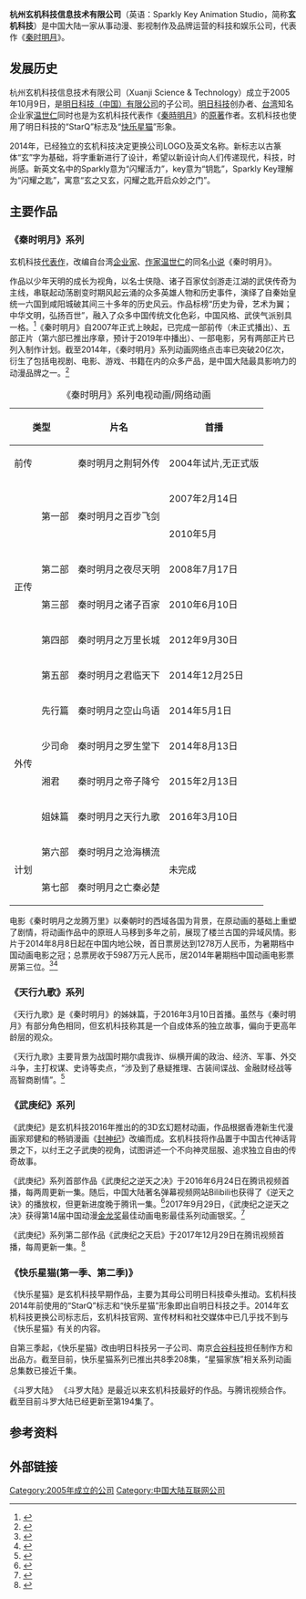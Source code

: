 {{advert|time=2016-08-28T03:09:29+00:00}}
{{Infobox Company
| name = 杭州玄机科技信息技术有限公司
| name_en = Sparkly Key Animation Studio
| other_name = 玄机科技
| logo = logo of Sparkly Key Animation Studio.png
| type = 动漫公司 影视公司 娱乐公司
| foundation = {{start date|2005|10|09}}
| founder = 沈乐平
| location = {{CHN}}[[浙江省|浙江省]][[杭州市|杭州市]]江南大道
| key_people = [[沈乐平|沈乐平]]
| products = [[秦时明月_(动画)|秦时明月]]
| slogan = 让深度知识的获得更有趣，让优质内容的传播更便捷。<br>	历史为骨，艺术为翼。中华文明，弘扬百世。(秦时明月)
| homepage = {{URL|xjent.cn}}
| local_code_name = CN
| local_code = 913301087792780800
}}

'''杭州玄机科技信息技术有限公司'''（英语：Sparkly Key Animation Studio，简称'''玄机科技'''）是中国大陆一家从事动漫、影视制作及品牌运营的科技和娱乐公司，代表作《[[秦时明月_(动画)|秦时明月]]》。

== 发展历史 ==
杭州玄机科技信息技术有限公司（Xuanji Science & Technology）成立于2005年10月9日，是[[明日科技|明日科技（中国）有限公司]]的子公司。[[明日科技|明日科技]]创办者、[[臺灣|台湾]]知名企业家[[溫世仁|温世仁]]同时也是为玄机科技代表作《[[秦时明月_(动画)|秦時明月]]》的[[原著|原著]]作者。玄机科技也使用了明日科技的“StarQ”标志及“[[快乐星猫|快乐星猫]]”形象。

2014年，已经独立的玄机科技决定更换公司LOGO及英文名称。新标志以古篆体“玄”字为基础，将字重新进行了设计，希望以新设计向人们传递现代，科技，时尚感。新英文名中的Sparkly意为“闪耀活力”，key意为“钥匙”，Sparkly Key理解为“闪耀之匙”，寓意“玄之又玄，闪耀之匙开启众妙之门”。

== 主要作品 ==

=== 《秦时明月》系列 ===
{{Main|秦时明月 (动画)|秦时明月3D电影龙腾万里}}
玄机科技[[代表作|代表作]]，改编自台湾[[企业家|企业家]]、[[作家|作家]][[溫世仁|温世仁]]的同名[[小说|小说]]《秦时明月》。

作品以少年天明的成长为视角，以名士侠隐、诸子百家仗剑游走江湖的武侠传奇为主线，串联起动荡剧变时期风起云涌的众多英雄人物和历史事件，演绎了自秦始皇统一六国到咸阳城破其间三十多年的历史风云。作品标榜“历史为骨，艺术为翼；中华文明，弘扬百世”，融入了众多中国传统文化色彩，中国风格、武侠气派别具一格。<ref>{{Cite web|url=http://www.qinsmoon.com/qinsmoon/data/qs/jqgy/2014-12-20/86.html|title=中国首部长篇3D武侠动画《秦时明月》|accessdate=2016-08-18|author=|date=|publisher=|archive-url=https://web.archive.org/web/20160818214845/http://www.qinsmoon.com/qinsmoon/data/qs/jqgy/2014-12-20/86.html|archive-date=2016-08-18|dead-url=yes}}</ref>《秦时明月》自2007年正式上映起，已完成一部前传（未正式播出）、五部正片（第六部已推出序章，预计于2019年中播出）、一部电影，另有两部正片已列入制作计划。截至2014年，《秦时明月》系列动画网络点击率已突破20亿次，衍生了包括电视剧、电影、游戏、书籍在内的众多产品，是中国大陆最具影响力的动漫品牌之一。<ref>{{Cite news|url=http://comic.qq.com/a/20141022/047964.htm|title=玄机科技获中国文化艺术政府奖最佳团队奖_动漫_腾讯网|last=|first=|date=|work=|accessdate=|archive-date=2017-03-05|archive-url=https://web.archive.org/web/20170305002253/http://comic.qq.com/a/20141022/047964.htm|dead-url=no}}</ref>
{| class="wikitable" style="text-align:center"
|+《秦时明月》系列电视动画/网络动画
! colspan="2" |类型
!片名
!首播
!剧集
|-
| colspan="2" |前传
|秦时明月之荆轲外传
|2004年试片,无正式版
|1集×40分钟
|-
| rowspan="6" |正传
| rowspan="2" |第一部
| rowspan="2" |秦时明月之百步飞剑
|2007年2月14日
|10集×22分钟(原版)
|-
|2010年5月
|10集×22分钟(重制)
|-
|第二部
|秦时明月之夜尽天明
|2008年7月17日
|18集×22分钟
|-
|第三部
|秦时明月之诸子百家
|2010年6月10日
|34集×22分钟
|-
|第四部
|秦时明月之万里长城
|2012年9月30日
|38集×22分钟
|-
|第五部
|秦时明月之君临天下
|2014年12月25日
|75集x22分钟
|-
| rowspan="4" |外传
|先行篇
|秦时明月之空山鸟语
|2014年5月1日
|3集×26分钟
|-
|少司命
|秦时明月之罗生堂下
|2014年8月13日
|1集×16分钟
|-
|湘君
|秦时明月之帝子降兮
|2015年2月13日
|1集×13分钟
|-
|姐妹篇
|秦时明月之天行九歌
|2016年3月10日
|60集×15分钟
|-
| rowspan="2" |计划
|第六部
|秦时明月之沧海横流
| colspan="2" rowspan="2" |未完成
|-
|第七部
|秦时明月之亡秦必楚
|}
电影《秦时明月之龙腾万里》以秦朝时的西域各国为背景，在原动画的基础上重塑了剧情，将动画作品中的原班人马移到多年之前，展现了楼兰古国的异域风情。影片于2014年8月8日起在中国内地公映，首日票房达到1278万人民币，为暑期档中国动画电影之冠；总票房收于5987万元人民币，居2014年暑期档中国动画电影票房第三位。<ref>{{Cite news|url=http://ent.qq.com/a/20140814/052151.htm|title=《秦时明月》票房破5000万 群星晒与小貅貅合影_娱乐_腾讯网|last=|first=|date=|work=|accessdate=|archive-date=2019-12-03|archive-url=https://web.archive.org/web/20191203185404/https://ent.qq.com/a/20140814/052151.htm|dead-url=no}}</ref><ref>{{Cite news|url=http://comic.people.com.cn/n/2014/0821/c122366-25509203.html|title=《秦时明月》票房夺冠 中国动画已走出“低幼化”--动漫--人民网|last=|first=|date=|work=|accessdate=|archive-date=2017-03-05|archive-url=https://web.archive.org/web/20170305001614/http://comic.people.com.cn/n/2014/0821/c122366-25509203.html|dead-url=no}}</ref>

=== 《天行九歌》系列 ===
《天行九歌》是《秦时明月》的姊妹篇，于2016年3月10日首播。虽然与《秦时明月》有部分角色相同，但玄机科技称其是一个自成体系的独立故事，偏向于更高年龄层的观众。

《天行九歌》主要背景为战国时期尔虞我诈、纵横开阖的政治、经济、军事、外交斗争，主打权谋、史诗等卖点，“涉及到了悬疑推理、古装间谍战、金融财经战等高智商剧情”。<ref>{{Cite news|url=http://xjent.cn/news-tx9g.html|title=霍尊献唱《天行九歌》同名主题曲 MV发布|last=|first=|date=|work=|accessdate=|archive-url=https://web.archive.org/web/20160826133608/http://xjent.cn/news-tx9g.html|archive-date=2016-08-26|dead-url=yes}}</ref>

=== 《武庚纪》系列 ===
《武庚纪》是玄机科技2016年推出的的3D玄幻题材动画，作品根据香港新生代漫画家郑健和的畅销漫画《[[封神纪|封神纪]]》改编而成。玄机科技将作品置于中国古代神话背景之下，以纣王之子武庚的视角，试图讲述一个不向神灵屈服、追求独立自由的传奇故事。

《武庚纪》系列首部作品《武庚纪之逆天之决》于2016年6月24日在腾讯视频首播，每两周更新一集。随后，中国大陆著名弹幕视频网站Bilibili也获得了《逆天之诀》的播放权，但更新进度晚于腾讯一集。<ref>{{Cite news|url=http://games.qq.com/a/20160428/033832.htm|title=玄机科技全新史诗巨作《武庚纪》海报曝光_游戏_腾讯网|last=|first=|date=|work=|accessdate=|archive-date=2021-02-05|archive-url=https://web.archive.org/web/20210205082254/https://games.qq.com/a/20160428/033832.htm|dead-url=no}}</ref>2017年9月29日，《武庚纪之逆天之决》获得第14届中国动漫[[金龙奖|金龙奖]]最佳动画电影最佳系列动画银奖。<ref>{{Cite web|url=http://www.donews.com/news/detail/3/2969207.html|title=第14届中国动漫金龙奖公布获奖名单|accessdate=2018年1月|author=|date=|publisher=|archive-date=2020-01-23|archive-url=https://web.archive.org/web/20200123010325/http://www.donews.com/news/detail/3/2969207.html|dead-url=no}}</ref>

《武庚纪》系列第二部作品《武庚纪之天启》于2017年12月29日在腾讯视频首播，每周更新一集。<ref>{{Cite web|url=http://ent.cctv.com/2018/01/05/ARTIc5SN0hFlGdJR3zPGumHe180105.shtml|title=《武庚纪》第二季“天启”回归 影视剧将开机|accessdate=2018年1月6日|author=|date=|publisher=|archive-date=2019年9月3日|archive-url=https://web.archive.org/web/20190903100149/http://ent.cctv.com/2018/01/05/ARTIc5SN0hFlGdJR3zPGumHe180105.shtml|dead-url=no}}</ref>

=== 《快乐星猫(第一季、第二季)》 ===
《快乐星猫》是玄机科技早期作品，主要为其母公司明日科技牵头推动。玄机科技2014年前使用的“StarQ”标志和“快乐星猫”形象即出自明日科技之手。2014年玄机科技更换公司标志后，玄机科技官网、宣传材料和社交媒体中已几乎找不到与《快乐星猫》有关的内容。

自第三季起，《快乐星猫》改由明日科技另一子公司、南京[[合谷科技|合谷科技]]担任制作方和出品方。截至目前，快乐星猫系列已推出共8季208集，“星猫家族”相关系列动画总集数已接近千集。

《斗罗大陆》
《斗罗大陆》是最近以来玄机科技最好的作品。与腾讯视频合作。截至目前斗罗大陆已经更新至第194集了。

== 参考资料 ==
{{Reflist}}

== 外部链接 ==
{{中国动画工作室}}
{{中国唱片及影视公司}}

[[Category:2005年成立的公司|Category:2005年成立的公司]]
[[Category:中国大陆互联网公司|Category:中国大陆互联网公司]]